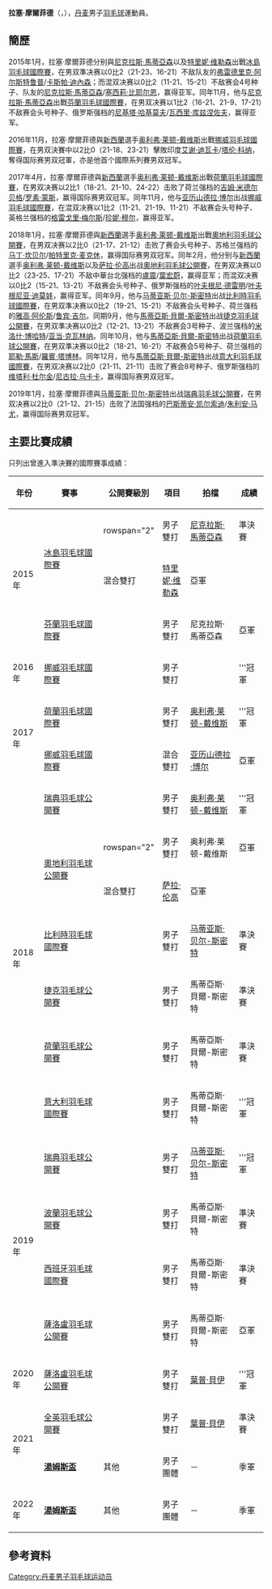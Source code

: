 {{noteTA|G1=Badminton}}
{{Infobox 羽球選手
| playername              = 拉塞·摩爾菲德<br/>{{lang|da|Lasse Mølhede}}
| image                   = 
| size                    = 
| caption                 = 
| birth_name              = 
| date_of_birth           = {{birth_date_and_age|1993|10|25}}
| place_of_birth          = {{DEN}}
| height                  = 
| weight                  = 
| event                   = 男子雙打、混合雙打
| country                 = {{DEN}}
| years_active            = 
| handedness              = 
| coach                   = 
| highest_ranking         = {{nowrap|第144位（男雙-{{flagicon|NZL}}[[奥利弗·莱顿-戴维斯|莱顿-戴维斯]]）}}
| date_of_highest_ranking = 2016年12月22日<ref name="ranking">[http://bwfcontent.tournamentsoftware.com/ranking/player.aspx?id=12552&player=318807 BWF World Ranking - Ranking of Lasse MØLHEDE (60909)]{{en}}</ref>
| current_ranking         = {{nowrap|第144位（男雙-{{flagicon|NZL}}[[奥利弗·莱顿-戴维斯|莱顿-戴维斯]]）}}<br/>第555位（男雙-[[Jonatan_Nordh|Nordh]]）<br>第214位（混雙-[[安妮·卡特琳·汉森|卡特琳·汉森]]）<br/>第412位（混雙-[[约瑟芬·范·赞纳|范·赞纳]]）
| date_of_current_ranking = 2016年12月22日<ref>[http://bwfcontent.tournamentsoftware.com/ranking/category.aspx?id=12552&category=474 BWF World Ranking - BWF世界排名榜 (12/22/2016) - Men's Doubles] {{Wayback|url=http://bwfcontent.tournamentsoftware.com/ranking/category.aspx?id=12552&category=474 |date=20170305013231 }}{{en}}</ref><ref>{{Cite web |url=http://bwfcontent.tournamentsoftware.com/ranking/category.aspx?id=12552&category=476 |title=BWF World Ranking - BWF世界排名榜 (12/22/2016) - Mixed Doubles |accessdate=2016-12-24 |archive-date=2018-10-01 |archive-url=https://web.archive.org/web/20181001225748/http://bwfcontent.tournamentsoftware.com/ranking/category.aspx?id=12552&category=476 |dead-url=no }}</ref>
| played                  = 27勝–11負（男雙）<br/>18勝–9負（混雙）
| titles                  = 
| bwf_profile             = FBAF7279-971D-44E1-9A06-984E864DD5F9
| bwf_id                  = 60909
| updated                 = 2016年12月22日
}}
{{MedalTableTop}}
{{MedalSport | 男子[[羽毛球|羽毛球]]}}
{{MedalCountry | {{DEN}}}}
{{MedalCompetition | [[汤姆斯杯|汤姆斯杯]]}}
{{MedalBronze| [[2020年湯姆斯盃|2020年 奧胡斯]] | [[2020年湯姆斯盃|男子團體]]}}
{{MedalBronze | [[2022年湯姆斯盃|2022年 曼谷]] | [[2022年湯姆斯盃|男子團體]]}}
{{MedalBottom}}
'''拉塞·摩爾菲德'''（{{lang-da|'''Lasse Mølhede'''}}，{{bd|1993年|10月25日||}}），[[丹麦|丹麦]]男子[[羽毛球|羽毛球]]運動員。

== 簡歷 ==
2015年1月，拉塞·摩爾菲德分别與[[尼克拉斯·馬蒂亞森|尼克拉斯·馬蒂亞森]]以及[[特里妮·维勒森|特里妮·维勒森]]出戰[[2015年冰島羽毛球國際賽|冰島羽毛球國際賽]]，在男双準决赛以0比2（21-23、16-21）不敌队友的[[弗雷德里克·阿尔斯特鲁普|弗雷德里克·阿尔斯特鲁普]]/[[卡斯帕·迪內森|卡斯帕·迪內森]]；而混双决赛以0比2（11-21、15-21）不敌赛会4号种子、队友的[[尼克拉斯·馬蒂亞森|尼克拉斯·馬蒂亞森]]/[[塞西莉·比耶尔恩|塞西莉·比耶尔恩]]，赢得亚军。同年11月，他与[[尼克拉斯·馬蒂亞森|尼克拉斯·馬蒂亞森]]出戰[[2015年芬蘭羽毛球國際賽|芬蘭羽毛球國際賽]]，在男双决赛以1比2（16-21、21-9、17-21）不敌赛会头号种子、俄罗斯强档的[[尼基塔·哈基莫夫|尼基塔·哈基莫夫]]/[[瓦西里·库兹涅佐夫|瓦西里·库兹涅佐夫]]，赢得亚军。

2016年11月，拉塞·摩爾菲德與[[新西蘭|新西蘭]]選手[[奥利弗·莱顿-戴维斯|奥利弗·莱顿-戴维斯]]出戰[[2016年挪威羽毛球國際賽|挪威羽毛球國際賽]]，在男双決賽中以2比0（21-18、23-21）擊敗印度[[艾谢·迪瓦卡|艾谢·迪瓦卡]]/[[塔伦·科纳|塔伦·科纳]]，奪得国际赛男双冠軍，亦是他首个國際系列賽男双冠军。

2017年4月，拉塞·摩爾菲德與[[新西蘭|新西蘭]]選手[[奥利弗·莱顿-戴维斯|奥利弗·莱顿-戴维斯]]出戰[[2017年荷蘭羽毛球國際賽|荷蘭羽毛球國際賽]]，在男双决赛以2比1（18-21、21-10、24-22）击败了荷兰强档的[[吉姆·米德尔贝格|吉姆·米德尔贝格]]/[[罗素·蒙斯|罗素·蒙斯]]，赢得国际赛男双冠军。同年11月，他与[[亚历山德拉·博尔|亚历山德拉·博尔]]出战[[2017年挪威羽毛球國際賽|挪威羽毛球國際賽]]，在混双决赛以1比2（11-21、21-19、11-21）不敌赛会头号种子、英格兰强档的[[格雷戈里·梅尔斯|格雷戈里·梅尔斯]]/[[珍妮·穆尔|珍妮·穆尔]]，赢得亚军。

2018年1月，拉塞·摩爾菲德與[[新西蘭|新西蘭]]選手[[奥利弗·莱顿-戴维斯|奥利弗·莱顿-戴维斯]]出戰[[2018年奧地利羽毛球公開賽|奧地利羽毛球公開賽]]，在男双决赛以2比0（21-17、21-12）击败了赛会头号种子、苏格兰强档的[[马丁·坎贝尔|马丁·坎贝尔]]/[[帕特里克·麦克休|帕特里克·麦克休]]，赢得国际赛男双冠军。同年2月，他分别与[[新西蘭|新西蘭]]選手[[奥利弗·莱顿-戴维斯|奥利弗·莱顿-戴维斯]]以及[[萨拉·伦高|萨拉·伦高]]出战[[2018年奧地利羽毛球公開賽|奧地利羽毛球公開賽]]，在男双决赛以0比2（23-25、17-21）不敌中華台北强档的[[盧震_(羽毛球運動員)|盧震]]/[[葉宏蔚|葉宏蔚]]，赢得亚军；而混双决赛以0比2（15-21、13-21）不敌赛会头号种子、俄罗斯强档的[[叶夫根尼·德雷明|叶夫根尼·德雷明]]/[[叶夫根尼亚·迪莫娃|叶夫根尼亚·迪莫娃]]，赢得亚军。同年9月，他与[[马蒂亚斯·贝尔-斯密特|马蒂亚斯·贝尔-斯密特]]出战[[2018年比利時羽毛球國際賽|比利時羽毛球國際賽]]，在男双準决赛以0比2（19-21、15-21）不敌赛会头号种子、荷兰强档的[[雅高·阿伦斯|雅高·阿伦斯]]/[[鲁宾·吉尔|鲁宾·吉尔]]。同期9月，他与[[馬蒂亞斯·貝爾-斯密特|馬蒂亞斯·貝爾-斯密特]]出战[[2018年捷克羽毛球公開賽|捷克羽毛球公開賽]]，在男双準决赛以0比2（12-21、13-21）不敌赛会3号种子、波兰强档的[[米洛什·博哈特|米洛什·博哈特]]/[[亚当·克瓦林纳|亚当·克瓦林纳]]。同年10月，他与[[馬蒂亞斯·貝爾-斯密特|馬蒂亞斯·貝爾-斯密特]]出战[[2018年荷蘭羽毛球公開賽|荷蘭羽毛球公開賽]]，在男双準决赛以0比2（18-21、16-21）不敌赛会5号种子、荷兰强档的[[耶勒·馬斯|耶勒·馬斯]]/[[羅賓·塔博林|羅賓·塔博林]]。同年12月，他与[[馬蒂亞斯·貝爾-斯密特|馬蒂亞斯·貝爾-斯密特]]出战[[2018年意大利羽毛球國際賽|意大利羽毛球國際賽]]，在男双决赛以2比0（21-11、21-11）击败了赛会8号种子、俄罗斯强档的[[维塔利·杜尔金|维塔利·杜尔金]]/[[尼古拉·乌卡卡|尼古拉·乌卡卡]]，赢得国际赛男双冠军。

2019年1月，拉塞·摩爾菲德與[[马蒂亚斯·贝尔-斯密特|马蒂亚斯·贝尔-斯密特]]出战[[2019年瑞典羽毛球公開賽|瑞典羽毛球公開賽]]，在男双决赛以2比0（21-12、21-15）击败了法国强档的[[巴斯蒂安·凯尔索迪|巴斯蒂安·凯尔索迪]]/[[朱利安·马尤|朱利安·马尤]]，赢得国际赛男双冠军。

== 主要比賽成績 ==
只列出曾進入準決賽的國際賽事成績：
{| class=wikitable style="text-align:center; font-size:small;" 
!width="50"|年份
!width="180"|賽事
!width="80"|公開賽級別
!width="60"|項目
!width="130"|拍檔
!width="50"|成績
|-
!rowspan="3"|2015年
|rowspan="2"|[[2015年冰島羽毛球國際賽|冰島羽毛球國際賽]]
|rowspan="2" {{BWFIS}}
|男子雙打
|[[尼克拉斯·馬蒂亞森|尼克拉斯·馬蒂亞森]]
|bgcolor="#b8860b"|準決賽
|-
|混合雙打
|[[特里妮·维勒森|特里妮·维勒森]]
|bgcolor="silver"|亞軍
|-
|[[2015年芬蘭羽毛球國際賽|芬蘭羽毛球國際賽]]
|{{BWFIS}}
|男子雙打
|尼克拉斯·馬蒂亞森
|bgcolor="silver"|亞軍
|-
!rowspan="1"|2016年
|[[2016年挪威羽毛球國際賽|挪威羽毛球國際賽]]
|{{BWFIS}}
|男子雙打
|{{nowrap|{{flagicon|NZL}} [[奥利弗·莱顿-戴维斯|奥利弗·莱顿-戴维斯]]}}
|bgcolor="gold"|'''冠軍
|-
!rowspan="2"|2017年
|[[2017年荷蘭羽毛球國際賽|荷蘭羽毛球國際賽]]
|{{BWFIS}}
|男子雙打
|{{flagicon|NZL}} [[奥利弗·莱顿-戴维斯|奥利弗·莱顿-戴维斯]]
|bgcolor="gold"|'''冠軍
|-
|[[2017年挪威羽毛球國際賽|挪威羽毛球國際賽]]
|{{BWFIS}}
|混合雙打
|[[亚历山德拉·博尔|亚历山德拉·博尔]]
|bgcolor="silver"|亞軍
|-
!rowspan="7"|2018年
|[[2018年瑞典羽毛球公開賽|瑞典羽毛球公開賽]]
|{{BWFIS}}
|男子雙打
|{{flagicon|NZL}} [[奥利弗·莱顿-戴维斯|奥利弗·莱顿-戴维斯]]
|bgcolor="gold"|'''冠軍
|-
|rowspan="2"|[[2018年奧地利羽毛球公開賽|奧地利羽毛球公開賽]]
|rowspan="2" {{BWFIC}}
|男子雙打
|{{flagicon|NZL}} 奥利弗·莱顿-戴维斯
|bgcolor="silver"|亞軍
|-
|混合雙打
|[[萨拉·伦高|萨拉·伦高]]
|bgcolor="silver"|亞軍
|-
|[[2018年比利時羽毛球國際賽|比利時羽毛球國際賽]]
|{{BWFIC}}
|男子雙打
|[[马蒂亚斯·贝尔-斯密特|马蒂亚斯·贝尔-斯密特]]
|bgcolor="#b8860b"|準決賽
|-
|[[2018年捷克羽毛球公開賽|捷克羽毛球公開賽]]
|{{BWFIC}}
|男子雙打
|馬蒂亞斯·貝爾-斯密特
|bgcolor="#b8860b"|準決賽
|-
|[[2018年荷蘭羽毛球公開賽|荷蘭羽毛球公開賽]]
|{{BWF100}}
|男子雙打
|馬蒂亞斯·貝爾-斯密特
|bgcolor="#b8860b"|準決賽
|-
|[[2018年意大利羽毛球國際賽|意大利羽毛球國際賽]]
|{{BWFIC}}
|男子雙打
|馬蒂亞斯·貝爾-斯密特
|bgcolor="gold"|'''冠軍
|-
!rowspan="4"|2019年
|[[2019年瑞典羽毛球公開賽|瑞典羽毛球公開賽]]
|{{BWFIS}}
|男子雙打
|[[马蒂亚斯·贝尔-斯密特|马蒂亚斯·贝尔-斯密特]]
|bgcolor="gold"|'''冠軍
|-
|[[2019年波蘭羽毛球公開賽|波蘭羽毛球公開賽]]
|{{BWFIC}}
|男子雙打
|馬蒂亞斯·貝爾-斯密特
|bgcolor="#b8860b"|準決賽
|-
|[[2019年西班牙羽毛球國際賽|西班牙羽毛球國際賽]]
|{{BWFIC}}
|男子雙打
|馬蒂亞斯·貝爾-斯密特
|bgcolor="#b8860b"|準決賽
|-
|[[2019年薩洛盧羽毛球公開賽|薩洛盧羽毛球公開賽]]
|{{BWF100}}
|男子雙打
|馬蒂亞斯·貝爾-斯密特
|bgcolor="silver"|亞軍
|-
!rowspan="1"|2020年
|[[2020年薩洛盧羽毛球公開賽|薩洛盧羽毛球公開賽]]
|{{BWF100}}
|男子雙打
|[[葉普·貝伊|葉普·貝伊]]
|bgcolor="gold"|'''冠軍
|-
!rowspan="2"|2021年
|[[2021年全英羽毛球公開賽|全英羽毛球公開賽]]
|{{BWF1000}}
|男子雙打
|[[葉普·貝伊|葉普·貝伊]]
|bgcolor="#b8860b"|準決賽
|-
|'''[[2020年湯姆斯盃|湯姆斯盃]]'''
|其他
|男子團體
|－
|bgcolor="#b8860b"|季軍
|-
!rowspan="1"|2022年
|'''[[2022年湯姆斯盃|湯姆斯盃]]'''
|其他
|男子團體
|－
|bgcolor="#b8860b"|季軍
|}
{{BWF賽事級別索引}}

== 參考資料 ==
{{reflist}}

{{DEFAULTSORT:Mølhede, Lasse}}
[[Category:丹麦男子羽毛球运动员|Category:丹麦男子羽毛球运动员]]
